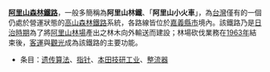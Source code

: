 '''[[阿里山森林鐵路]]'''，一般多簡稱為'''阿里山林鐵'''、「'''阿里山小火車'''」，為[[台灣]]僅有的一個仍處於營運狀態的[[高山]][[森林]][[鐵路]]系統，各路線皆位於[[嘉義縣]][[嘉義市|市]]境內。該鐵路乃是[[台灣日治時期|日治時期]]為了將[[阿里山林場]]產出之林木向外輸送而建設；林場砍伐業務在[[1963年]]結束後，[[運輸|客運]]與[[觀光]]成為該鐵路的主要功能。

* 条目：[[遗传算法]]、[[指针 (信息学)|指针]]、[[本田技研工业]]、[[整流器]]